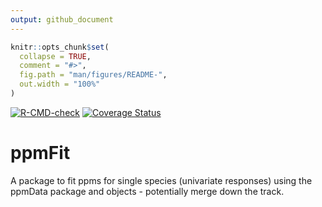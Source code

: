 ```yaml
---
output: github_document
---
```


<!-- README.md is generated from README.Rmd. Please edit that file -->

```r
knitr::opts_chunk$set(
  collapse = TRUE,
  comment = "#>",
  fig.path = "man/figures/README-",
  out.width = "100%"
)
```

<!-- badges: start -->
[![R-CMD-check](https://github.com/skiptoniam/ppmFit/workflows/R-CMD-check/badge.svg)](https://github.com/skiptoniam/ppmFit/actions)
[![Coverage Status](https://codecov.io/github/skiptoniam/ppmFit/coverage.svg?branch=master)](https://codecov.io/github/skiptoniam/ppmFit?branch=master)
<!-- badges: end -->

# ppmFit

A package to fit ppms for single species (univariate responses) using the ppmData package and objects - potentially merge down the track.
